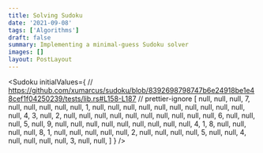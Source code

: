 ```yaml
---
title: Solving Sudoku
date: '2021-09-08'
tags: ['Algorithms']
draft: false
summary: Implementing a minimal-guess Sudoku solver
images: []
layout: PostLayout
---
```


<Sudoku
  initialValues={
    // https://github.com/xumarcus/sudoku/blob/8392698798747b6e24918be1e48cef1f04250239/tests/lib.rs#L158-L187
    // prettier-ignore
    [
    null, null, null,    7, null, null, null, null, null,
       1, null, null, null, null, null, null, null, null,
    null, null, null,    4,    3, null,    2, null, null,
    null, null, null, null, null, null, null, null,    6,
    null, null, null,    5, null,    9, null, null, null,
    null, null, null, null, null, null,    4,    1,    8,
    null, null, null, null,    8,    1, null, null, null,
    null, null,    2, null, null, null, null,    5, null,
    null,    4, null, null, null, null,    3, null, null,
    ]
  }
/>
